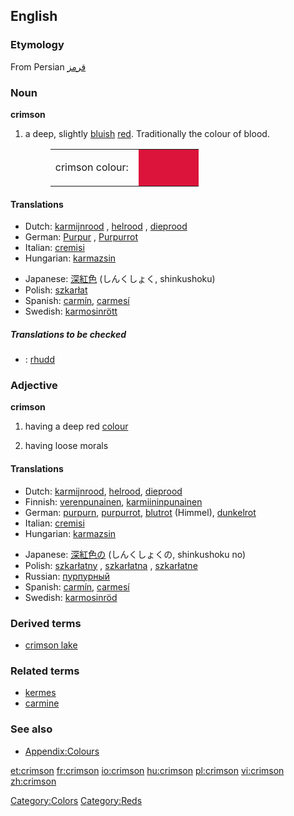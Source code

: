 {{wikipedia}}
==English==

===Etymology===
From Persian [[قرمز]]

===Noun===
'''crimson'''

# a deep, slightly [[blue|bluish]] [[red]]. Traditionally the colour of blood.
#:<table><tr><td>crimson colour: &nbsp;</td><td bgcolor="#DC143C" width="80">&nbsp; </td></tr></table>

====Translations====
{{trans-top|colour}}
*Dutch: [[karmijnrood]] {{n}}, [[helrood]] {{n}}, [[dieprood]] {{n}}
*German: [[Purpur]] {{n}}, [[Purpurrot]] {{n}}
*Italian: [[cremisi]] {{inv}}
*Hungarian: [[karmazsin]]
{{trans-mid}}
*Japanese: [[深紅色]] (しんくしょく, shinkushoku)
*Polish: [[szkarłat]] {{m}}
*Spanish: [[carmín]], [[carmesí]]
*Swedish: [[karmosinrött]] {{n}}
{{trans-bottom}}

=====Translations to be checked=====
{{checktrans}}
<!--Remove this section once all of the translations below have been moved into the tables above.-->
*{{ttbc|Welsh}}: [[rhudd]]

===Adjective===
'''crimson'''

# {{colour}} having a deep red [[color|colour]]
# having loose morals

====Translations====
{{trans-top|colour}}
*Dutch: [[karmijnrood]], [[helrood]], [[dieprood]]
*Finnish: [[verenpunainen]], [[karmiininpunainen]]
*German: [[purpurn]], [[purpurrot]], [[blutrot]] (Himmel), [[dunkelrot]]
*Italian: [[cremisi]] {{inv}}
*Hungarian: [[karmazsin]]
{{trans-mid}}
*Japanese: [[深紅色]]の (しんくしょくの, shinkushoku no)
*Polish: [[szkarłatny]] {{m}}, [[szkarłatna]] {{f}}, [[szkarłatne]] {{n}}
*Russian: [[пурпурный]]
*Spanish: [[carmín]], [[carmesí]]
*Swedish: [[karmosinröd]]
{{trans-bottom}}

{{trans-top|having loose morals}}
{{trans-mid}}
{{trans-bottom}}

===Derived terms===
*[[crimson lake]]

===Related terms===
*[[kermes]]
*[[carmine]]

===See also===
*[[Wiktionary_Appendix:Colours|Appendix:Colours]]

[[Category:Colors]]
[[Category:Reds]]

[[et:crimson]]
[[fr:crimson]]
[[io:crimson]]
[[hu:crimson]]
[[pl:crimson]]
[[vi:crimson]]
[[zh:crimson]]